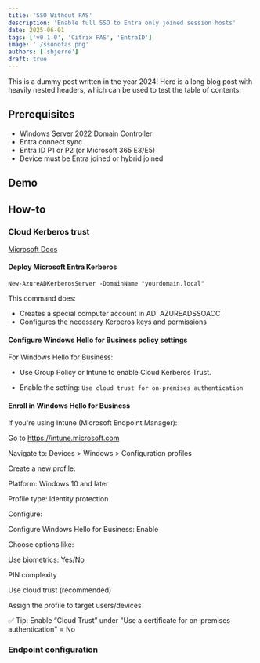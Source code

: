 ```yaml
---
title: 'SSO Without FAS'
description: 'Enable full SSO to Entra only joined session hosts'
date: 2025-06-01
tags: ['v0.1.0', 'Citrix FAS', 'EntraID']
image: './ssonofas.png'
authors: ['sbjerre']
draft: true
---
```


This is a dummy post written in the year 2024! Here is a long blog post with heavily nested headers, which can be used to test the table of contents:

## Prerequisites
* Windows Server 2022 Domain Controller
* Entra connect sync
* Entra ID P1 or P2 (or Microsoft 365 E3/E5)
* Device must be Entra joined or hybrid joined

## Demo 

## How-to

### Cloud Kerberos trust
[Microsoft Docs](https://learn.microsoft.com/en-us/windows/security/identity-protection/hello-for-business/deploy/hybrid-cloud-kerberos-trust?tabs=intune)

#### Deploy Microsoft Entra Kerberos
``New-AzureADKerberosServer -DomainName "yourdomain.local"``

This command does:
* Creates a special computer account in AD: AZUREADSSOACC
* Configures the necessary Kerberos keys and permissions


#### Configure Windows Hello for Business policy settings
For Windows Hello for Business:
* Use Group Policy or Intune to enable Cloud Kerberos Trust.

* Enable the setting:
``Use cloud trust for on-premises authentication``

#### Enroll in Windows Hello for Business

If you're using Intune (Microsoft Endpoint Manager):

Go to https://intune.microsoft.com

Navigate to:
Devices > Windows > Configuration profiles

Create a new profile:

Platform: Windows 10 and later

Profile type: Identity protection

Configure:

Configure Windows Hello for Business: Enable

Choose options like:

Use biometrics: Yes/No

PIN complexity

Use cloud trust (recommended)

Assign the profile to target users/devices

✅ Tip: Enable “Cloud Trust” under "Use a certificate for on-premises authentication" = No

### Endpoint configuration
